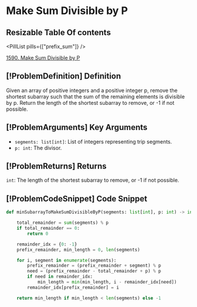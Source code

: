# Make Sum Divisible by P

## Resizable Table Of contents

<DifficultyBadge difficulty="medium" />

<PillList pills={["prefix_sum"]} />

[1590. Make Sum Divisible by P](https://leetcode.com/problems/make-sum-divisible-by-p)

## [!ProblemDefinition] Definition

Given an array of positive integers and a positive integer p, remove the shortest subarray such that the sum of the remaining elements is divisible by p. Return the length of the shortest subarray to remove, or -1 if not possible.

## [!ProblemArguments] Key Arguments

- `segments: list[int]`: List of integers representing trip segments.
- `p: int`: The divisor.

## [!ProblemReturns] Returns

`int`: The length of the shortest subarray to remove, or -1 if not possible.

## [!ProblemCodeSnippet] Code Snippet

```python meta="source=problems/1590-make-sum-divisible-by-p/solution.py"
def minSubarrayToMakeSumDivisibleByP(segments: list[int], p: int) -> int:

    total_remainder = sum(segments) % p
    if total_remainder == 0:
        return 0

    remainder_idx = {0: -1}
    prefix_remainder, min_length = 0, len(segments)

    for i, segment in enumerate(segments):
        prefix_remainder = (prefix_remainder + segment) % p
        need = (prefix_remainder - total_remainder + p) % p
        if need in remainder_idx:
            min_length = min(min_length, i - remainder_idx[need])
        remainder_idx[prefix_remainder] = i

    return min_length if min_length < len(segments) else -1
```

